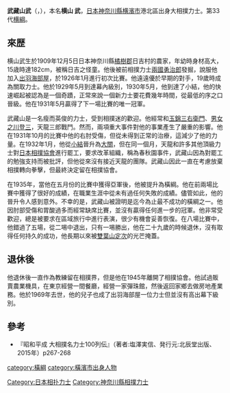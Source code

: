 {{refimprove|time=2017-03-30T11:44:41+00:00}}
{{review|time=2017-03-30T11:44:41+00:00}}
'''武藏山武'''（{{jpn|j=武藏山 武|kn=むさしやま たけし}}，{{bd|1909年|12月5日|1969年|3月15日}}），本名'''横山 武'''，[[日本|日本]][[神奈川縣|神奈川縣]][[横濱市|横濱市]]港北區出身大相撲力士。第33代[[横綱|横綱]]。

==來歴==
横山武生於1909年12月5日日本神奈川縣[[橘樹郡|橘樹郡]]日吉村的農家，年幼時身材高大，15歳時達182cm，被稱日吉之怪童。他後被前相撲力士[[兩國勇治郎|兩國勇治郎]]發掘，說服他加入[[出羽海部屋|出羽海部屋]]，於1926年1月進行初次比賽。他遠遠優於早期的對手，19歲時成為關取力士。他於1929年5月到達幕內級別，1930年5月，他到達了小結，他的快速崛起被認為是一個奇蹟，正常來說一個新力士要花費幾年時間，從最低的序之口晉級。他在1931年5月贏得了下一場比賽的唯一冠軍。

武藏山是一名瘦而英俊的力士，受到相撲迷的歡迎。他經常和[[玉錦三右衛門|玉錦三右衛門]]、[[男女之川登三|男女之川登三]]，天龍三郎戰鬥。然而，兩項重大事件對他的事業產生了嚴重的影響。他在1931年10月的比賽中他的右肘受傷，但從未得到正常的治療，這減少了他的力量。在1932年1月，他從[[小結|小結]]晉升為[[大關|大關]]，但在同一個月，天龍和許多其他頂級力士對[[日本相撲協會|日本相撲協會]]進行罷工，要求改革組織，稱為春秋園事件，武藏山因為對罷工的勉強支持而被批評，但他從來沒有接近天龍的團隊。武藏山因此一直在考慮放棄相撲轉向拳擊，但最終決定留在相撲協會。

在1935年，當他在五月份的比賽中獲得亞軍後，他被提升為橫綱。他在前兩場比賽中獲得了很好的成績，在職業生涯中從未有過任何失敗的成績。儘管如此，他的晉升令人感到意外。不幸的是，武藏山被證明是迄今為止最不成功的橫綱之一。他因肘部受傷和胃酸過多而經常缺席比賽，並沒有贏得任何進一步的冠軍。他非常受歡迎，總是被要求在區域旅行中進行表演，很少有機會妥善恢復。在八場比賽中，他錯過了五場，從二埸中退出，只有一埸勝出，他在二十九歲的時候退休，沒有取得任何持久的成功，他長期以來被[[雙葉山定次|雙葉山定次]]的光芒掩蓋。

==退休後==
他退休後一直作為教練留在相撲界，但是他在1945年離開了相撲協會。他試過販賣農業機具，在東京經營一間餐廳，經營一家彈珠館，然後返回家鄉去做房地產業務。他於1969年去世，他的兒子也成了出羽海部屋一位力士但並沒有高出幕下級別。

==參考==
*『昭和平成 大相撲名力士100列伝』（著者:塩澤実信、発行元:北辰堂出版、2015年）p267-268

{{历代横纲}}
{{DEFAULTSORT:Musashiyama Takeshi}}
[[category:橫綱|category:橫綱]]
[[Category:日本相扑力士|Category:日本相扑力士]]
[[category:橫濱市出身人物|category:橫濱市出身人物]]
[[Category:神奈川縣相撲力士|Category:神奈川縣相撲力士]]